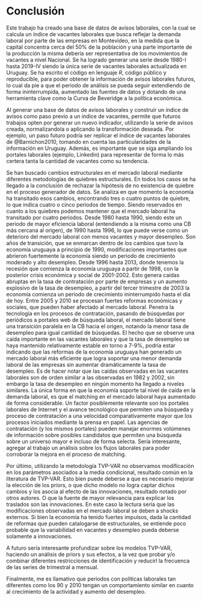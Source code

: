 # Conclusión {- #cap:Conclusiones}

Este trabajo ha creado una base de datos de avisos laborales, con la cual se calcula un índice de vacantes laborales que busca reflejar la demanda laboral por parte de las empresas en Montevideo, en la medida que la capital concentra cerca del 50% de la población y una parte importante de la producción la misma debería ser representativa de los movimientos de vacantes a nivel Nacional. Se ha logrado generar una serie desde 1980-I hasta 2019-IV siendo la única serie de vacantes laborales actualizada en Uruguay. Se ha escrito el código en lenguaje _R_, código público y reproducible, para poder obtener la información de avisos laborales futuros, lo cual da pie a que el periodo de análisis se pueda seguir extendiendo de forma ininterrumpida, aumentado las fuentes de datos y dotando de una herramienta clave como la Curva de Beveridge a la política económica.

Al generar una base de datos de avisos laborales y construir un índice de avisos como paso previo a un índice de vacantes, permite que futuros trabajos opten por generar un nuevo indicador, utilizando la serie de avisos creada, normalizandola o aplicando la transformación deseada. Por ejemplo, un paso futuro podría ser replicar el índice de vacantes laborales de @Barnichon2010, tomando en cuenta las particularidades de la información en Uruguay. Además, es importante que se siga ampliando los portales laborales (ejemplo, Linkedin) para representar de forma lo más certera tanta la cantidad de vacantes como su tendencia.

Se han buscado cambios estructurales en el mercado laboral mediante diferentes metodologías de quiebres estructurales. En todos los casos se ha llegado a la conclusión de rechazar la hipótesis de no existencia de quiebre en el proceso generador de datos. Se analiza en que momento la economía ha transitado esos cambios, encontrando tres o cuatro puntos de quiebre, lo que indica cuatro o cinco periodos de tiempo. Siendo reservados en cuanto a los quiebres podemos mantener que el mercado laboral ha transitado por cuatro periodos. Desde 1980 hasta 1990, siendo este un periodo de mayor eficiencia laboral (entendiendo a la misma como una CB más cercana al origen), de 1990 hasta 1996, lo que puede verse como un deterioro del mercado laboral con menos vacantes y mayor desempleo. Son años de transición, que se enmarcan dentro de los cambios que tuvo la economía uruguaya a principio de 1990, modificaciones importantes que abrieron fuertemente la economía siendo un periodo de crecimiento moderado y alto desempleo. Desde 1996 hasta 2013, donde tenemos la recesión que comienza la economía uruguaya a partir de 1998, con la posterior crisis económica y social de 2001-2002. Esto genera caídas abruptas en la tasa de contratación por parte de empresas y un aumento explosivo de la tasa de desempleo, a partir del tercer trimestre de 2003 la economía comienza un período de crecimiento ininterrumpido hasta el día de hoy. Entre 2005 y 2010 se procesan fuertes reformas económicas y sociales, que pueden haber afectado al mercado laboral. Penetra la tecnología en los procesos de contratación, pasando de búsquedas por periódicos a portales web de búsqueda laboral, el mercado laboral tiene una transición paralela en la CB hacia el origen, notando la menor tasa de desempleo para igual cantidad de búsquedas. El hecho que se observe una caída importante en las vacantes laborales y que la tasa de desempleo se haya mantenido relativamente estable en torno a 7-9\%, podría estar indicando que las reformas de la economía uruguaya han generado un mercado laboral más eficiente que logra soportar una menor demanda laboral de las empresas sin aumentar dramáticamente la tasa de desempleo. Es de hacer notar que las caídas observadas en las vacantes laborales son de orden similar a las observadas en 1982 y 2002, sin embargo la tasa de desempleo en ningún momento ha llegado a niveles similares. La única forma en que la economía soporte tal nivel de caída en la demanda laboral, es que el matching en el mercado laboral haya aumentado de forma considerable. Un factor posiblemente relevante son los portales laborales de Internet y el avance tecnológico que permiten una búsqueda y proceso de contratación a una velocidad comparativamente mayor que los procesos iniciados mediante la prensa en papel. Las agencias de contratación (y los mismos portales) pueden manejar enormes volúmenes de información sobre posibles candidatos que permiten una búsqueda sobre un universo mayor e incluso de forma selecta. Sería interesante, agregar al trabajo un análisis sobre los flujos laborales para poder corroborar la mejora en el proceso de matching.

Por último, utilizando la metodología TVP-VAR no observamos modificación en los parámetros asociados a la media condicional, resultado común en la literatura de TVP-VAR. Esto bien puede deberse a que es necesario mejorar la elección de los priors, o que dicho modelo no logra captar dichos cambios y los asocia al efecto de las innovaciones, resultado notado por otros autores. O que la fuente de mayor relevancia para explicar los traslados son las innovaciones. En este caso la lectura sería que las modificaciones observadas en el mercado laboral se deben a shocks externos. Si bien la economía ha tenido fuertes impulsos, dada la cantidad de reformas que pueden catalogarse de estructurales, se entiende poco probable que la variabilidad en vacantes y desempleo pueda deberse solamente a innovaciones.

A futuro sería interesante profundizar sobre los modelos TVP-VAR, haciendo un análisis de priors y sus efectos, a la vez que probar y/o combinar diferentes restricciones de identificación y reducirl la frecuenca de las series de trimestral a mensual.

Finalmente, me es llamativo que periodos con políticas laborales tan diferentes como los 90 y 2010 tengan un comportamiento similar en cuanto al crecimiento de la actividad y aumento del desempleo.

